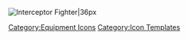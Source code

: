 [[File:InterceptorFighter.png|Interceptor Fighter|36px]] <noinclude>[[Category:Equipment Icons]] [[Category:Icon Templates]]</noinclude>